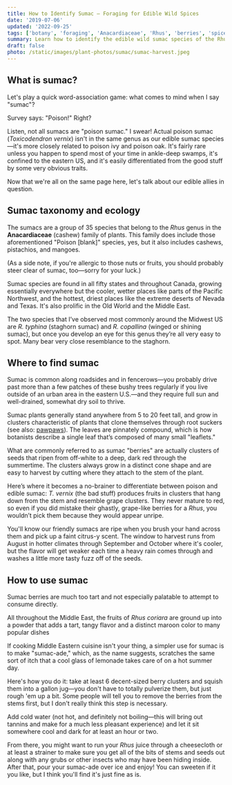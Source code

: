 ```yaml
---
title: How to Identify Sumac — Foraging for Edible Wild Spices
date: '2019-07-06'
updated: '2022-09-25'
tags: ['botany', 'foraging', 'Anacardiaceae', 'Rhus', 'berries', 'spices']
summary: Learn how to identify the edible wild sumac species of the Rhus genus and how to make a tangy lemonade substitute with their berries.
draft: false
photo: /static/images/plant-photos/sumac/sumac-harvest.jpeg
---
```



<div className="rounded-lg bg-gray-100 p-4 dark:bg-gray-800">
  <TOCInline toc={props.toc} toHeading={3} asDisclosure />
</div>

## What is sumac?

Let's play a quick word-association game: what comes to mind when I say "sumac"?

Survey says: "Poison!" Right?

Listen, not all sumacs are "poison sumac." I swear!
Actual poison sumac (_Toxicodendron vernix_) isn't in the same genus as our edible sumac species—it's more closely related to poison ivy and poison oak.
It's fairly rare unless you happen to spend most of your time in ankle-deep swamps, it's confined to the eastern US, and it's easily differentiated from the good stuff by some very obvious traits.

Now that we're all on the same page here, let's talk about our edible allies in question.

<Photo
  photo="/static/images/plant-photos/sumac/sumac-patch.jpeg"
  desc="Sumac is a very common and beautiful sight along roadsides throughout the US."
/>

## Sumac taxonomy and ecology

The sumacs are a group of 35 species that belong to the _Rhus_ genus in the **Anacardiaceae** (cashew) family of plants. This family does include those aforementioned "Poison [blank]" species, yes, but it also includes cashews, pistachios, and mangoes.

(As a side note, if you're allergic to those nuts or fruits, you should probably steer clear of sumac, too—sorry for your luck.)

Sumac species are found in all fifty states and throughout Canada, growing essentially everywhere but the cooler, wetter places like parts of the Pacific Northwest, and the hottest, driest places like the extreme deserts of Nevada and Texas.
It's also prolific in the Old World and the Middle East.

The two species that I’ve observed most commonly around the Midwest US are _R. typhina_ (staghorn sumac) and _R. copallina_ (winged or shining sumac), but once you develop an eye for this genus they’re all very easy to spot.
Many bear very close resemblance to the staghorn.

## Where to find sumac

Sumac is common along roadsides and in fencerows—you probably drive past more than a few patches of these bushy trees regularly if you live outside of an urban area in the eastern U.S.—and they require full sun and well-drained, somewhat dry soil to thrive.

Sumac plants generally stand anywhere from 5 to 20 feet tall, and grow in clusters characteristic of plants that clone themselves through root suckers (see also: [pawpaws](/plants/edible-wild-pawpaws/)).
The leaves are pinnately compound, which is how botanists describe a single leaf that’s composed of many small "leaflets."

What are commonly referred to as sumac "berries" are actually clusters of seeds that ripen from off-white to a deep, dark red through the summertime.
The clusters always grow in a distinct cone shape and are easy to harvest by cutting where they attach to the stem of the plant.

Here’s where it becomes a no-brainer to differentiate between poison and edible sumac: _T. vernix_ (the bad stuff) produces fruits in clusters that hang down from the stem and resemble grape clusters.
They never mature to red, so even if you did mistake their ghastly, grape-like berries for a _Rhus_, you wouldn’t pick them because they would appear unripe.

You'll know our friendly sumacs are ripe when you brush your hand across them and pick up a faint citrus-y scent.
The window to harvest runs from August in hotter climates through September and October where it's cooler, but the flavor will get weaker each time a heavy rain comes through and washes a little more tasty fuzz off of the seeds.

<Photo
  photo="/static/images/plant-photos/sumac/sumac-fuzzy.jpeg"
  desc="The fuzzier the sumac berry, the more flavorful it is."
/>

## How to use sumac

Sumac berries are much too tart and not especially palatable to attempt to consume directly.

All throughout the Middle East, the fruits of _Rhus coriara_ are ground up into a powder that adds a tart, tangy flavor and a distinct maroon color to many popular dishes

If cooking Middle Eastern cuisine isn't your thing, a simpler use for sumac is to make "sumac-ade," which, as the name suggests, scratches the same sort of itch that a cool glass of lemonade takes care of on a hot summer day.

Here's how you do it: take at least 6 decent-sized berry clusters and squish them into a gallon jug—you don't have to totally pulverize them, but just rough 'em up a bit.
Some people will tell you to remove the berries from the stems first, but I don't really think this step is necessary.

Add cold water (not hot, and definitely not boiling—this will bring out tannins and make for a much less pleasant experience) and let it sit somewhere cool and dark for at least an hour or two.

From there, you might want to run your _Rhus_ juice through a cheesecloth or at least a strainer to make sure you get all of the bits of stems and seeds out along with any grubs or other insects who may have been hiding inside.
After that, pour your sumac-ade over ice and enjoy!
You can sweeten if it you like, but I think you'll find it's just fine as is.

<IntroCTA />
